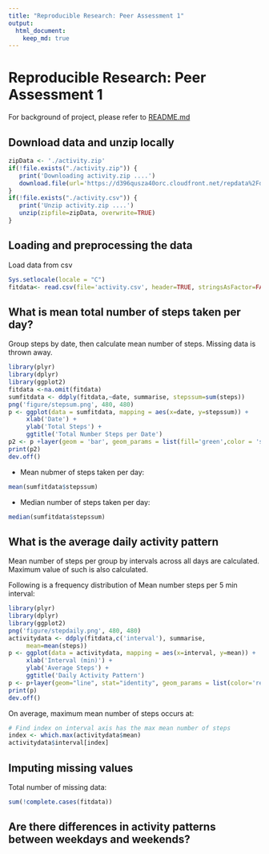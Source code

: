 ```yaml
---
title: "Reproducible Research: Peer Assessment 1"
output: 
  html_document:
    keep_md: true
---
```


# Reproducible Research: Peer Assessment 1
For background of project, please refer to [README.md](https://github.com/linearregression/RepData_PeerAssessment1/blob/master/README.md)

## Download data and unzip locally
```r
zipData <- './activity.zip'
if(!file.exists("./activity.zip")) {
   print('Downloading activity.zip ....')   
   download.file(url='https://d396qusza40orc.cloudfront.net/repdata%2Fdata%2Factivity.zip', destfile=zipData, method='curl')
}
if(!file.exists("./activity.csv")) {
   print('Unzip activity.zip ....')  
   unzip(zipfile=zipData, overwrite=TRUE)
}
```
## Loading and preprocessing the data
Load data from csv
```r
Sys.setlocale(locale = "C")
fitdata<- read.csv(file='activity.csv', header=TRUE, stringsAsFactor=FALSE, na.strings = "NA", colClasses=c("integer", "Date", "integer"))

```
## What is mean total number of steps taken per day?
Group steps by date, then calculate mean number of steps.
Missing data is thrown away.
``` r
library(plyr)
library(dplyr)
library(ggplot2)
fitdata <-na.omit(fitdata)
sumfitdata <- ddply(fitdata,~date, summarise, stepssum=sum(steps)) 
png('figure/stepsum.png', 480, 480)
p <- ggplot(data = sumfitdata, mapping = aes(x=date, y=stepssum)) +
     xlab('Date') +
     ylab('Total Steps') +
     ggtitle('Total Number Steps per Date')
p2 <- p +layer(geom = 'bar', geom_params = list(fill='green',color = 'steelblue'), stat = 'identity', stat_params = list(binwidth=0.5))
print(p2)
dev.off()
```
 - Mean nubmer of steps taken per day:
``` r
mean(sumfitdata$stepssum)
```   
 - Median number of steps taken per day:

``` r
median(sumfitdata$stepssum)
```

## What is the average daily activity pattern

Mean number of steps per group by intervals across all days are calculated.
Maximum value of such is also calculated. 

Following is a frequency distribution of Mean number steps per 5 min interval:

``` r
library(plyr)
library(dplyr)
library(ggplot2)
png('figure/stepdaily.png', 480, 480)
activitydata <- ddply(fitdata,c('interval'), summarise, 
     mean=mean(steps)) 
p <- ggplot(data = activitydata, mapping = aes(x=interval, y=mean)) +
     xlab('Interval (min)') +
     ylab('Average Steps') +
     ggtitle('Daily Activity Pattern') 
p <- p+layer(geom="line", stat="identity", geom_params = list(color='red'))
print(p)
dev.off()

```
On average, maximum mean number of steps occurs at:

``` r
# Find index on interval axis has the max mean number of steps
index <- which.max(activitydata$mean)
activitydata$interval[index]

```

## Imputing missing values

Total number of missing data:

``` r
sum(!complete.cases(fitdata))
```

## Are there differences in activity patterns between weekdays and weekends?

```r

```

